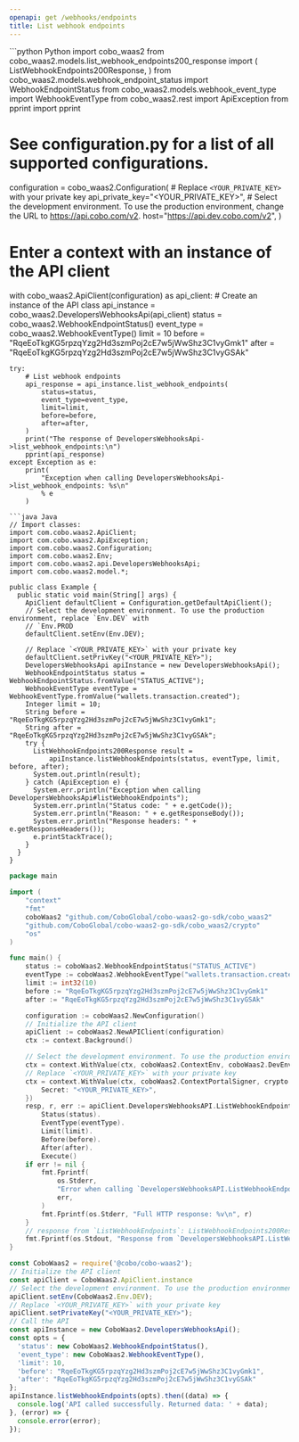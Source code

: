 ```yaml
---
openapi: get /webhooks/endpoints
title: List webhook endpoints
---
```


<RequestExample>
```python Python
import cobo_waas2
from cobo_waas2.models.list_webhook_endpoints200_response import (
    ListWebhookEndpoints200Response,
)
from cobo_waas2.models.webhook_endpoint_status import WebhookEndpointStatus
from cobo_waas2.models.webhook_event_type import WebhookEventType
from cobo_waas2.rest import ApiException
from pprint import pprint

# See configuration.py for a list of all supported configurations.
configuration = cobo_waas2.Configuration(
    # Replace `<YOUR_PRIVATE_KEY>` with your private key
    api_private_key="<YOUR_PRIVATE_KEY>",
    # Select the development environment. To use the production environment, change the URL to https://api.cobo.com/v2.
    host="https://api.dev.cobo.com/v2",
)
# Enter a context with an instance of the API client
with cobo_waas2.ApiClient(configuration) as api_client:
    # Create an instance of the API class
    api_instance = cobo_waas2.DevelopersWebhooksApi(api_client)
    status = cobo_waas2.WebhookEndpointStatus()
    event_type = cobo_waas2.WebhookEventType()
    limit = 10
    before = "RqeEoTkgKG5rpzqYzg2Hd3szmPoj2cE7w5jWwShz3C1vyGmk1"
    after = "RqeEoTkgKG5rpzqYzg2Hd3szmPoj2cE7w5jWwShz3C1vyGSAk"

    try:
        # List webhook endpoints
        api_response = api_instance.list_webhook_endpoints(
            status=status,
            event_type=event_type,
            limit=limit,
            before=before,
            after=after,
        )
        print("The response of DevelopersWebhooksApi->list_webhook_endpoints:\n")
        pprint(api_response)
    except Exception as e:
        print(
            "Exception when calling DevelopersWebhooksApi->list_webhook_endpoints: %s\n"
            % e
        )

```
```java Java
// Import classes:
import com.cobo.waas2.ApiClient;
import com.cobo.waas2.ApiException;
import com.cobo.waas2.Configuration;
import com.cobo.waas2.Env;
import com.cobo.waas2.api.DevelopersWebhooksApi;
import com.cobo.waas2.model.*;

public class Example {
  public static void main(String[] args) {
    ApiClient defaultClient = Configuration.getDefaultApiClient();
    // Select the development environment. To use the production environment, replace `Env.DEV` with
    // `Env.PROD
    defaultClient.setEnv(Env.DEV);

    // Replace `<YOUR_PRIVATE_KEY>` with your private key
    defaultClient.setPrivKey("<YOUR_PRIVATE_KEY>");
    DevelopersWebhooksApi apiInstance = new DevelopersWebhooksApi();
    WebhookEndpointStatus status = WebhookEndpointStatus.fromValue("STATUS_ACTIVE");
    WebhookEventType eventType = WebhookEventType.fromValue("wallets.transaction.created");
    Integer limit = 10;
    String before = "RqeEoTkgKG5rpzqYzg2Hd3szmPoj2cE7w5jWwShz3C1vyGmk1";
    String after = "RqeEoTkgKG5rpzqYzg2Hd3szmPoj2cE7w5jWwShz3C1vyGSAk";
    try {
      ListWebhookEndpoints200Response result =
          apiInstance.listWebhookEndpoints(status, eventType, limit, before, after);
      System.out.println(result);
    } catch (ApiException e) {
      System.err.println("Exception when calling DevelopersWebhooksApi#listWebhookEndpoints");
      System.err.println("Status code: " + e.getCode());
      System.err.println("Reason: " + e.getResponseBody());
      System.err.println("Response headers: " + e.getResponseHeaders());
      e.printStackTrace();
    }
  }
}

```
```go Go
package main

import (
	"context"
	"fmt"
	coboWaas2 "github.com/CoboGlobal/cobo-waas2-go-sdk/cobo_waas2"
	"github.com/CoboGlobal/cobo-waas2-go-sdk/cobo_waas2/crypto"
	"os"
)

func main() {
	status := coboWaas2.WebhookEndpointStatus("STATUS_ACTIVE")
	eventType := coboWaas2.WebhookEventType("wallets.transaction.created")
	limit := int32(10)
	before := "RqeEoTkgKG5rpzqYzg2Hd3szmPoj2cE7w5jWwShz3C1vyGmk1"
	after := "RqeEoTkgKG5rpzqYzg2Hd3szmPoj2cE7w5jWwShz3C1vyGSAk"

	configuration := coboWaas2.NewConfiguration()
	// Initialize the API client
	apiClient := coboWaas2.NewAPIClient(configuration)
	ctx := context.Background()

	// Select the development environment. To use the production environment, replace coboWaas2.DevEnv with coboWaas2.ProdEnv
	ctx = context.WithValue(ctx, coboWaas2.ContextEnv, coboWaas2.DevEnv)
	// Replace `<YOUR_PRIVATE_KEY>` with your private key
	ctx = context.WithValue(ctx, coboWaas2.ContextPortalSigner, crypto.Ed25519Signer{
		Secret: "<YOUR_PRIVATE_KEY>",
	})
	resp, r, err := apiClient.DevelopersWebhooksAPI.ListWebhookEndpoints(ctx).
		Status(status).
		EventType(eventType).
		Limit(limit).
		Before(before).
		After(after).
		Execute()
	if err != nil {
		fmt.Fprintf(
			os.Stderr,
			"Error when calling `DevelopersWebhooksAPI.ListWebhookEndpoints``: %v\n",
			err,
		)
		fmt.Fprintf(os.Stderr, "Full HTTP response: %v\n", r)
	}
	// response from `ListWebhookEndpoints`: ListWebhookEndpoints200Response
	fmt.Fprintf(os.Stdout, "Response from `DevelopersWebhooksAPI.ListWebhookEndpoints`: %v\n", resp)
}

```
```javascript JavaScript
const CoboWaas2 = require('@cobo/cobo-waas2');
// Initialize the API client
const apiClient = CoboWaas2.ApiClient.instance
// Select the development environment. To use the production environment, replace `Env.DEV` with `Env.PROD`
apiClient.setEnv(CoboWaas2.Env.DEV);
// Replace `<YOUR_PRIVATE_KEY>` with your private key
apiClient.setPrivateKey("<YOUR_PRIVATE_KEY>");
// Call the API
const apiInstance = new CoboWaas2.DevelopersWebhooksApi();
const opts = {
  'status': new CoboWaas2.WebhookEndpointStatus(),
  'event_type': new CoboWaas2.WebhookEventType(),
  'limit': 10,
  'before': "RqeEoTkgKG5rpzqYzg2Hd3szmPoj2cE7w5jWwShz3C1vyGmk1",
  'after': "RqeEoTkgKG5rpzqYzg2Hd3szmPoj2cE7w5jWwShz3C1vyGSAk"
};
apiInstance.listWebhookEndpoints(opts).then((data) => {
  console.log('API called successfully. Returned data: ' + data);
}, (error) => {
  console.error(error);
});
```
</RequestExample>